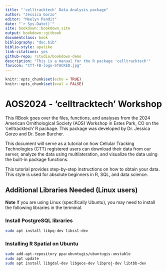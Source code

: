 ```yaml
--- 
title: "'celltracktech' Data Analysis package"
author: "Jessica Gorzo"
editor: "Meelyn Pandit"
date: "`r Sys.Date()`"
site: bookdown::bookdown_site
output: bookdown::gitbook
documentclass: book
bibliography: "doc.bib"
biblio-style: apalike
link-citations: yes
github-repo: rstudio/bookdown-demo
description: "This is a manual for the R package 'celltracktech'"
favicon: "CTT-FB-logo-STACKED.jpg"
---
```


```r
knitr::opts_chunk$set(echo = TRUE)
knitr::opts_chunk$set(eval = FALSE)
```

# AOS2024 - 'celltracktech' Workshop

This RBook goes over the files, functions, and analyses from the 2024 American Ornithological Society (AOS) Workshop in Estes Park, CO on the 'celltracktech' R package. This package was developed by Dr. Jessica Gorzo and Dr. Sean Burcher.

This document will serve as a tutorial on how Cellular Tracking Technologies (CTT) registered users can download their data from our server, analyze the data using multilateration, and visualize the data using the built-in package functions.

This tutorial provides step-by-step instructions on how to obtain your data. This style is used for absolute beginners in R, SQL, and data science.

## Additional Libraries Needed (Linux users)

**Note** If you are using Linux (specifically Ubuntu), you may need to install the following libraries in the teriminal.

### Install PostgreSQL libraries
```bash
sudo apt install libpq-dev libssl-dev
```

### Installing R Spatial on Ubuntu
```bash
sudo add-apt-repository ppa:ubuntugis/ubuntugis-unstable
sudo apt update
sudo apt install libgdal-dev libgeos-dev libproj-dev libtbb-dev
```